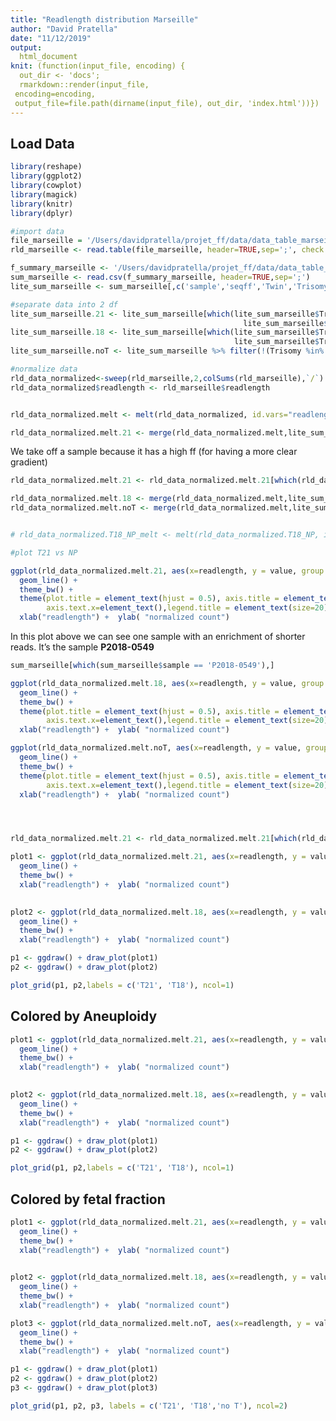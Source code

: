 ```yaml
---
title: "Readlength distribution Marseille"
author: "David Pratella"
date: "11/12/2019"
output:
  html_document
knit: (function(input_file, encoding) {
  out_dir <- 'docs';
  rmarkdown::render(input_file,
 encoding=encoding,
 output_file=file.path(dirname(input_file), out_dir, 'index.html'))})
---
```

## Load Data
```r
library(reshape)
library(ggplot2)
library(cowplot)
library(magick)
library(knitr)
library(dplyr)
```

```r

#import data
file_marseille = '/Users/davidpratella/projet_ff/data/data_table_marseille/rld_marseille.txt'
rld_marseille <- read.table(file_marseille, header=TRUE,sep=';', check.names = FALSE)

f_summary_marseille <- '/Users/davidpratella/projet_ff/data/data_table_marseille/summary_data_marseille12.csv'
sum_marseille <- read.csv(f_summary_marseille, header=TRUE,sep=';')
lite_sum_marseille <- sum_marseille[,c('sample','seqff','Twin','Trisomy')]

#separate data into 2 df 
lite_sum_marseille.21 <- lite_sum_marseille[which(lite_sum_marseille$Trisomy == 'T21' | 
                                                    lite_sum_marseille$Trisomy == 'T18_T21'),]
lite_sum_marseille.18 <- lite_sum_marseille[which(lite_sum_marseille$Trisomy == 'T18' | 
                                                  lite_sum_marseille$Trisomy == 'T18_T21'),]
lite_sum_marseille.noT <- lite_sum_marseille %>% filter(!(Trisomy %in% c('T7','T13','T18','T21','T18_T21')))

#normalize data
rld_data_normalized<-sweep(rld_marseille,2,colSums(rld_marseille),`/`)
rld_data_normalized$readlength <- rld_marseille$readlength


rld_data_normalized.melt <- melt(rld_data_normalized, id.vars="readlength")

rld_data_normalized.melt.21 <- merge(rld_data_normalized.melt,lite_sum_marseille.21, by.x = 'variable', by.y='sample')

```

We take off a sample because it has a high ff (for having a more clear gradient)
```r
rld_data_normalized.melt.21 <- rld_data_normalized.melt.21[which(rld_data_normalized.melt.21$variable != 'P2018-0269'),]

rld_data_normalized.melt.18 <- merge(rld_data_normalized.melt,lite_sum_marseille.18, by.x = 'variable', by.y='sample')
rld_data_normalized.melt.noT <- merge(rld_data_normalized.melt,lite_sum_marseille.noT, by.x = 'variable', by.y='sample')


# rld_data_normalized.T18_NP_melt <- melt(rld_data_normalized.T18_NP, id.vars="readlength")

#plot T21 vs NP

ggplot(rld_data_normalized.melt.21, aes(x=readlength, y = value, group = variable, color = variable))+
  geom_line() +
  theme_bw() +
  theme(plot.title = element_text(hjust = 0.5), axis.title = element_text(size=20),axis.text=element_text(size=20),
        axis.text.x=element_text(),legend.title = element_text(size=20),legend.text = element_text(size=20)) +
  xlab("readlength") +  ylab( "normalized count") 

```
In this plot above we can see one sample with an enrichment of shorter reads.
It's the sample **P2018-0549**


```r

sum_marseille[which(sum_marseille$sample == 'P2018-0549'),]

ggplot(rld_data_normalized.melt.18, aes(x=readlength, y = value, group = variable, color = variable))+
  geom_line() +
  theme_bw() +
  theme(plot.title = element_text(hjust = 0.5), axis.title = element_text(size=20),axis.text=element_text(size=20),
        axis.text.x=element_text(),legend.title = element_text(size=20),legend.text = element_text(size=20)) +
  xlab("readlength") +  ylab( "normalized count") 

ggplot(rld_data_normalized.melt.noT, aes(x=readlength, y = value, group = variable, color = variable))+
  geom_line() +
  theme_bw() +
  theme(plot.title = element_text(hjust = 0.5), axis.title = element_text(size=20),axis.text=element_text(size=20),
        axis.text.x=element_text(),legend.title = element_text(size=20),legend.text = element_text(size=20)) +
  xlab("readlength") +  ylab( "normalized count") 




rld_data_normalized.melt.21 <- rld_data_normalized.melt.21[which(rld_data_normalized.melt.21$variable != 'P2018-0549'),]

plot1 <- ggplot(rld_data_normalized.melt.21, aes(x=readlength, y = value, group = variable, color = variable))+
  geom_line() +
  theme_bw() +
  xlab("readlength") +  ylab( "normalized count")

  
plot2 <- ggplot(rld_data_normalized.melt.18, aes(x=readlength, y = value, group = variable, color = variable))+
  geom_line() +
  theme_bw() +
  xlab("readlength") +  ylab( "normalized count") 

p1 <- ggdraw() + draw_plot(plot1)
p2 <- ggdraw() + draw_plot(plot2)

plot_grid(p1, p2,labels = c('T21', 'T18'), ncol=1)

```

## Colored by Aneuploidy
```r
plot1 <- ggplot(rld_data_normalized.melt.21, aes(x=readlength, y = value, group = variable, color = Trisomy))+
  geom_line() +
  theme_bw() +
  xlab("readlength") +  ylab( "normalized count")

  
plot2 <- ggplot(rld_data_normalized.melt.18, aes(x=readlength, y = value, group = variable, color = Trisomy))+
  geom_line() +
  theme_bw() +
  xlab("readlength") +  ylab( "normalized count") 

p1 <- ggdraw() + draw_plot(plot1)
p2 <- ggdraw() + draw_plot(plot2)

plot_grid(p1, p2,labels = c('T21', 'T18'), ncol=1)
```

## Colored by fetal fraction
```r
plot1 <- ggplot(rld_data_normalized.melt.21, aes(x=readlength, y = value, group = variable, color = seqff))+
  geom_line() +
  theme_bw() +
  xlab("readlength") +  ylab( "normalized count")

  
plot2 <- ggplot(rld_data_normalized.melt.18, aes(x=readlength, y = value, group = variable, color = seqff))+
  geom_line() +
  theme_bw() +
  xlab("readlength") +  ylab( "normalized count") 

plot3 <- ggplot(rld_data_normalized.melt.noT, aes(x=readlength, y = value, group = variable, color = seqff))+
  geom_line() +
  theme_bw() +
  xlab("readlength") +  ylab( "normalized count") 

p1 <- ggdraw() + draw_plot(plot1)
p2 <- ggdraw() + draw_plot(plot2)
p3 <- ggdraw() + draw_plot(plot3)

plot_grid(p1, p2, p3, labels = c('T21', 'T18','no T'), ncol=2)
```
